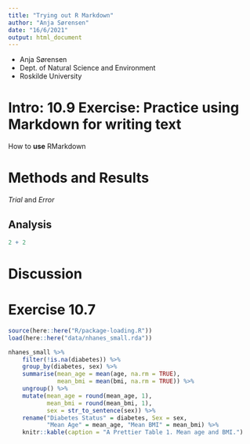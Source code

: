 ```yaml
---
title: "Trying out R Markdown"
author: "Anja Sørensen"
date: "16/6/2021"
output: html_document
---
```

- Anja Sørensen
- Dept. of Natural Science and Environment
- Roskilde University

# Intro: 10.9 Exercise: Practice using Markdown for writing text
How to **use** RMarkdown

# Methods and Results
*Trial* and *Error*

## Analysis
```r
2 + 2
```

# Discussion

# Exercise 10.7
```r
source(here::here("R/package-loading.R"))
load(here::here("data/nhanes_small.rda"))
```

```r
nhanes_small %>%
    filter(!is.na(diabetes)) %>%
    group_by(diabetes, sex) %>%
    summarise(mean_age = mean(age, na.rm = TRUE),
              mean_bmi = mean(bmi, na.rm = TRUE)) %>%
    ungroup() %>% 
    mutate(mean_age = round(mean_age, 1),
           mean_bmi = round(mean_bmi, 1),
           sex = str_to_sentence(sex)) %>% 
    rename("Diabetes Status" = diabetes, Sex = sex,
           "Mean Age" = mean_age, "Mean BMI" = mean_bmi) %>% 
    knitr::kable(caption = "A Prettier Table 1. Mean age and BMI.")
```


